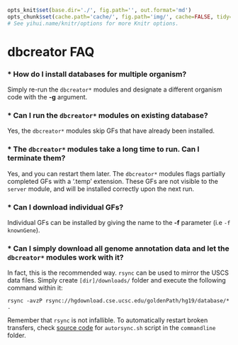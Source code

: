 ```r

opts_knit$set(base.dir='./', fig.path='', out.format='md')
opts_chunk$set(cache.path='cache/', fig.path='img/', cache=FALSE, tidy=TRUE, fig.keep='high', echo=TRUE, dpi=300, out.width=700, prompt=FALSE, comment='##', results='markup', eval=FALSE)
# See yihui.name/knitr/options for more Knitr options.
```

dbcreator FAQ
========================================================

### * How do I install databases for multiple organism?

Simply re-run the `dbcreator*` modules and designate a different organism code with the **-g** argument.

### * Can I run the `dbcreator*` modules on existing database?

Yes, the `dbcreator*` modules skip GFs that have already been installed.

### * The `dbcreator*` modules take a long time to run. Can I terminate them?

Yes, and you can restart them later. The `dbcreator*` modules flags partially completed GFs with a '.temp' extension. These GFs are not visible to the `server` module, and will be installed correctly upon the next run.

### * Can I download individual GFs?

Individual GFs can be installed by giving the name to the **-f** parameter (i.e `-f knownGene`).

### * Can I simply download all genome annotation data and let the `dbcreator*` modules work with it?

In fact, this is the recommended way. `rsync` can be used to mirror the USCS data files. Simply create `[dir]/downloads/` folder and execute the following command within it:

```
rsync -avzP rsync://hgdownload.cse.ucsc.edu/goldenPath/hg19/database/* .
```
Remember that `rsync` is not infallible. To automatically restart broken transfers, check [source code](https://github.com/mdozmorov/genome_runner/tree/master/commandline) for `autorsync.sh` script in the `commandline` folder.